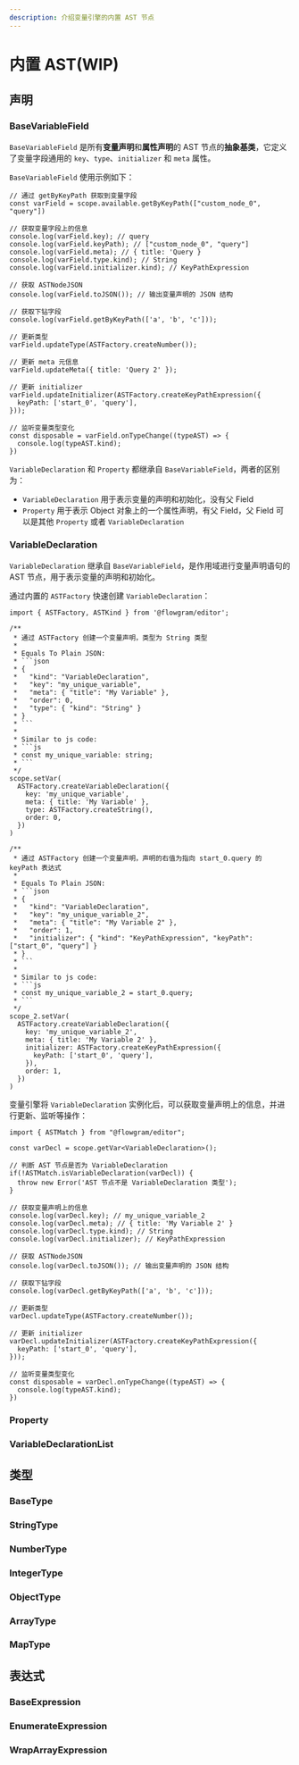 ```yaml
---
description: 介绍变量引擎的内置 AST 节点
---
```


# 内置 AST(WIP)

## 声明

### BaseVariableField

`BaseVariableField` 是所有**变量声明**和**属性声明**的 AST 节点的**抽象基类**，它定义了变量字段通用的 `key`、`type`、`initializer` 和 `meta` 属性。

`BaseVariableField` 使用示例如下：

```tsx
// 通过 getByKeyPath 获取到变量字段
const varField = scope.available.getByKeyPath(["custom_node_0", "query"])

// 获取变量字段上的信息
console.log(varField.key); // query
console.log(varField.keyPath); // ["custom_node_0", "query"]
console.log(varField.meta); // { title: 'Query }
console.log(varField.type.kind); // String
console.log(varField.initializer.kind); // KeyPathExpression

// 获取 ASTNodeJSON
console.log(varField.toJSON()); // 输出变量声明的 JSON 结构

// 获取下钻字段
console.log(varField.getByKeyPath(['a', 'b', 'c']));

// 更新类型
varField.updateType(ASTFactory.createNumber());

// 更新 meta 元信息
varField.updateMeta({ title: 'Query 2' });

// 更新 initializer
varField.updateInitializer(ASTFactory.createKeyPathExpression({
  keyPath: ['start_0', 'query'],
}));

// 监听变量类型变化
const disposable = varField.onTypeChange((typeAST) => {
  console.log(typeAST.kind);
})
```

`VariableDeclaration` 和 `Property` 都继承自 `BaseVariableField`，两者的区别为：

- `VariableDeclaration` 用于表示变量的声明和初始化，没有父 Field
- `Property` 用于表示 Object 对象上的一个属性声明，有父 Field，父 Field 可以是其他 `Property` 或者 `VariableDeclaration`


### VariableDeclaration

`VariableDeclaration` 继承自 `BaseVariableField`，是作用域进行变量声明语句的 AST 节点，用于表示变量的声明和初始化。

通过内置的 `ASTFactory` 快速创建 `VariableDeclaration`：

```tsx
import { ASTFactory, ASTKind } from '@flowgram/editor';

/**
 * 通过 ASTFactory 创建一个变量声明，类型为 String 类型
 *
 * Equals To Plain JSON:
 * ```json
 * {
 *   "kind": "VariableDeclaration",
 *   "key": "my_unique_variable",
 *   "meta": { "title": "My Variable" },
 *   "order": 0,
 *   "type": { "kind": "String" }
 * }
 * ```
 *
 * Similar to js code:
 * ```js
 * const my_unique_variable: string;
 * ```
 */
scope.setVar(
  ASTFactory.createVariableDeclaration({
    key: 'my_unique_variable',
    meta: { title: 'My Variable' },
    type: ASTFactory.createString(),
    order: 0,
  })
)

/**
 * 通过 ASTFactory 创建一个变量声明，声明的右值为指向 start_0.query 的 keyPath 表达式
 *
 * Equals To Plain JSON:
 * ```json
 * {
 *   "kind": "VariableDeclaration",
 *   "key": "my_unique_variable_2",
 *   "meta": { "title": "My Variable 2" },
 *   "order": 1,
 *   "initializer": { "kind": "KeyPathExpression", "keyPath": ["start_0", "query"] }
 * }
 * ```
 *
 * Similar to js code:
 * ```js
 * const my_unique_variable_2 = start_0.query;
 * ```
 */
scope_2.setVar(
  ASTFactory.createVariableDeclaration({
    key: 'my_unique_variable_2',
    meta: { title: 'My Variable 2' },
    initializer: ASTFactory.createKeyPathExpression({
      keyPath: ['start_0', 'query'],
    }),
    order: 1,
  })
)
```


变量引擎将 `VariableDeclaration` 实例化后，可以获取变量声明上的信息，并进行更新、监听等操作：

```tsx
import { ASTMatch } from "@flowgram/editor";

const varDecl = scope.getVar<VariableDeclaration>();

// 判断 AST 节点是否为 VariableDeclaration
if(!ASTMatch.isVariableDeclaration(varDecl)) {
  throw new Error('AST 节点不是 VariableDeclaration 类型');
}

// 获取变量声明上的信息
console.log(varDecl.key); // my_unique_variable_2
console.log(varDecl.meta); // { title: 'My Variable 2' }
console.log(varDecl.type.kind); // String
console.log(varDecl.initializer); // KeyPathExpression

// 获取 ASTNodeJSON
console.log(varDecl.toJSON()); // 输出变量声明的 JSON 结构

// 获取下钻字段
console.log(varDecl.getByKeyPath(['a', 'b', 'c']));

// 更新类型
varDecl.updateType(ASTFactory.createNumber());

// 更新 initializer
varDecl.updateInitializer(ASTFactory.createKeyPathExpression({
  keyPath: ['start_0', 'query'],
}));

// 监听变量类型变化
const disposable = varDecl.onTypeChange((typeAST) => {
  console.log(typeAST.kind);
})
```


### Property




### VariableDeclarationList



## 类型

### BaseType


### StringType


### NumberType


### IntegerType


### ObjectType


### ArrayType


### MapType



## 表达式

### BaseExpression


### EnumerateExpression


### WrapArrayExpression



